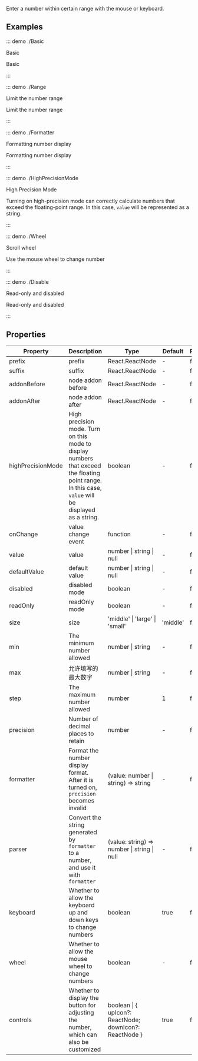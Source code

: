 Enter a number within certain range with the mouse or keyboard.

## Examples

::: demo ./Basic

Basic

Basic

:::

::: demo ./Range

Limit the number range

Limit the number range

:::

::: demo ./Formatter

Formatting number display

Formatting number display

:::

::: demo ./HighPrecisionMode

High Precision Mode

Turning on high-precision mode can correctly calculate numbers that exceed the floating-point range. In this case, `value` will be represented as a string.

:::

::: demo ./Wheel

Scroll wheel

Use the mouse wheel to change number

:::

::: demo ./Disable

Read-only and disabled

Read-only and disabled

:::

## Properties

| Property | Description | Type | Default | Require |
| --- | --- | --- | --- | --- |
| prefix | prefix | React.ReactNode | - | false |
| suffix | suffix | React.ReactNode | - | false |
| addonBefore | node addon before | React.ReactNode | - | false |
| addonAfter | node addon after | React.ReactNode | - | false |
| highPrecisionMode | High precision mode. Turn on this mode to display numbers that exceed the floating point range. In this case, `value` will be displayed as a string. | boolean | - | false |
| onChange | value change event | function | - | false |
| value | value | number \| string \| null | - | false |
| defaultValue | default value | number \| string \| null | - | false |
| disabled | disabled mode | boolean | - | false |
| readOnly | readOnly mode | boolean | - | false |
| size | size | 'middle' \| 'large' \| 'small' | 'middle' | false |
| min | The minimum number allowed | number \| string | - | false |
| max | 允许填写的最大数字 | number \| string | - | false |
| step | The maximum number allowed | number | 1 | false |
| precision | Number of decimal places to retain | number | - | false |
| formatter | Format the number display format. After it is turned on, `precision` becomes invalid | (value: number \| string) => string | - | false |
| parser | Convert the string generated by `formatter` to a number, and use it with `formatter` | (value: string) => number \| string \| null | - | false |
| keyboard | Whether to allow the keyboard up and down keys to change numbers | boolean | true | false |
| wheel | Whether to allow the mouse wheel to change numbers | boolean | - | false |
| controls | Whether to display the button for adjusting the number, which can also be customized | boolean \| \{ upIcon?: ReactNode; downIcon?: ReactNode \} | true | false |
